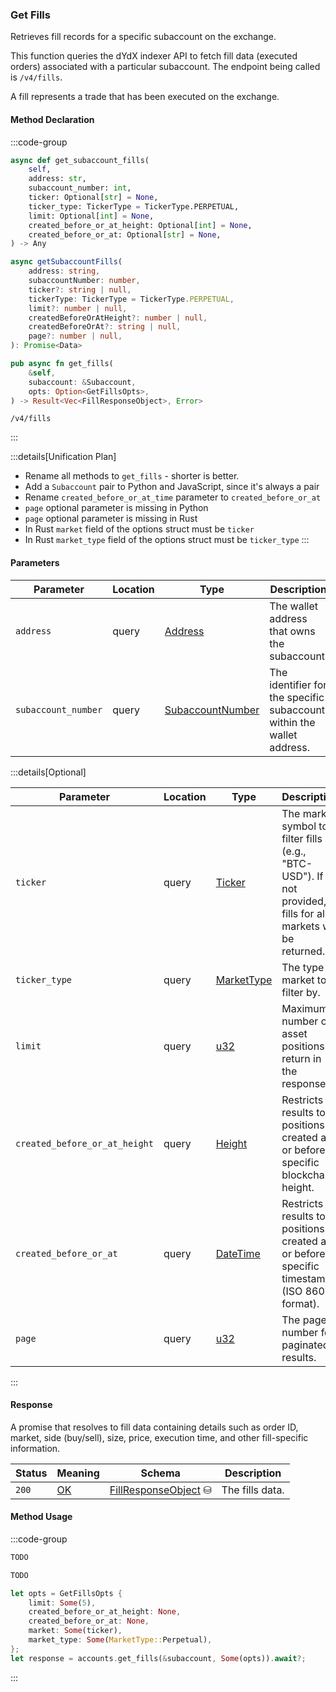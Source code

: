 ### Get Fills

Retrieves fill records for a specific subaccount on the exchange.

This function queries the dYdX indexer API to fetch fill data (executed orders)
associated with a particular subaccount. The endpoint being called is `/v4/fills`.

A fill represents a trade that has been executed on the exchange.

#### Method Declaration

:::code-group

```python [Python]
async def get_subaccount_fills(
    self,
    address: str,
    subaccount_number: int,
    ticker: Optional[str] = None,
    ticker_type: TickerType = TickerType.PERPETUAL,
    limit: Optional[int] = None,
    created_before_or_at_height: Optional[int] = None,
    created_before_or_at: Optional[str] = None,
) -> Any
```

```typescript [TypeScript]
async getSubaccountFills(
    address: string,
    subaccountNumber: number,
    ticker?: string | null,
    tickerType: TickerType = TickerType.PERPETUAL,
    limit?: number | null,
    createdBeforeOrAtHeight?: number | null,
    createdBeforeOrAt?: string | null,
    page?: number | null,
): Promise<Data>
```

```rust [Rust]
pub async fn get_fills(
    &self,
    subaccount: &Subaccount,
    opts: Option<GetFillsOpts>,
) -> Result<Vec<FillResponseObject>, Error>
```

```url [API]
/v4/fills
```

:::

:::details[Unification Plan]
- Rename all methods to `get_fills` - shorter is better.
- Add a `Subaccount` pair to Python and JavaScript, since it's always a pair
- Rename `created_before_or_at_time` parameter to `created_before_or_at`
- `page` optional parameter is missing in Python
- `page` optional parameter is missing in Rust
- In Rust `market` field of the options struct must be `ticker`
- In Rust `market_type` field of the options struct must be `ticker_type`
:::

#### Parameters

| Parameter           | Location | Type               | Description                                                           |
| ------------------- | -------- | ------------------ | --------------------------------------------------------------------- |
| `address`           | query    | [Address]          | The wallet address that owns the subaccount.                          |
| `subaccount_number` | query    | [SubaccountNumber] | The identifier for the specific subaccount within the wallet address. |

:::details[Optional]

| Parameter                     | Location | Type                      | Description |
| ----------------------------- | -------- | ------------------------- | ----------- |
| `ticker`                      | query    | [Ticker]                  | The market symbol to filter fills by (e.g., "BTC-USD"). If not provided, fills for all markets will be returned. |
| `ticker_type`                 | query    | [MarketType]              | The type of market to filter by. |
| `limit`                       | query    | [u32]                     | Maximum number of asset positions to return in the response. |
| `created_before_or_at_height` | query    | [Height]                  | Restricts results to positions created at or before a specific blockchain height. |
| `created_before_or_at`        | query    | [DateTime]                | Restricts results to positions created at or before a specific timestamp (ISO 8601 format). |
| `page`                        | query    | [u32]                     | The page number for paginated results. |

:::

#### Response

A promise that resolves to fill data containing details such as order ID, market, side (buy/sell), size, price, execution time, and other fill-specific information.

| Status   | Meaning     | Schema                 | Description     |
| -------- | ----------- | ---------------------- | --------------- |
| `200`    | [OK]        | [FillResponseObject] ⛁ | The fills data. |

#### Method Usage

:::code-group

```python [Python]
TODO
```

```typescript [TypeScript]
TODO
```

```rust [Rust]
let opts = GetFillsOpts {
    limit: Some(5),
    created_before_or_at_height: None,
    created_before_or_at: None,
    market: Some(ticker),
    market_type: Some(MarketType::Perpetual),
};
let response = accounts.get_fills(&subaccount, Some(opts)).await?;
```

:::


[Address]: /types/address
[SubaccountNumber]: /types/subaccount_number
[OK]: https://datatracker.ietf.org/doc/html/rfc7231#section-6.3.1
[Ticker]: /types/ticker
[MarketType]: /types/market_type
[u32]: /types/u32
[Height]: /types/height
[DateTime]: /types/date_time
[FillResponseObject]: /types/fill_response_object
